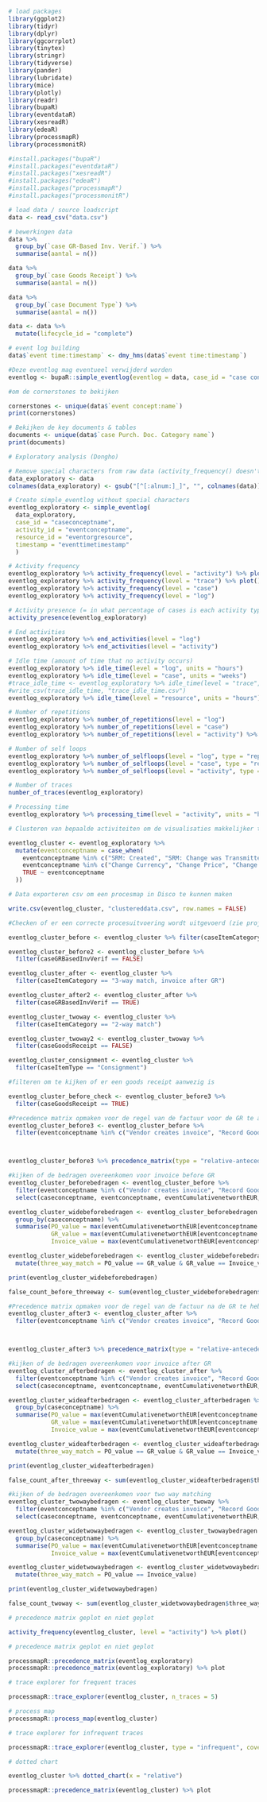 ```r
# load packages
library(ggplot2)
library(tidyr)
library(dplyr)
library(ggcorrplot)
library(tinytex)
library(stringr)
library(tidyverse)
library(pander)
library(lubridate)
library(mice)
library(plotly)
library(readr)
library(bupaR)
library(eventdataR)
library(xesreadR)
library(edeaR)
library(processmapR)
library(processmonitR)

#install.packages("bupaR")
#install.packages("eventdataR")
#install.packages("xesreadR")
#install.packages("edeaR")
#install.packages("processmapR")
#install.packages("processmonitR")

```

```r
# load data / source loadscript
data <- read_csv("data.csv")

```

```r
# bewerkingen data
data %>%
  group_by(`case GR-Based Inv. Verif.`) %>%
  summarise(aantal = n())

data %>%
  group_by(`case Goods Receipt`) %>%
  summarise(aantal = n())

data %>%
  group_by(`case Document Type`) %>%
  summarise(aantal = n())

data <- data %>%
  mutate(lifecycle_id = "complete")

```

```r
# event log building
data$`event time:timestamp` <- dmy_hms(data$`event time:timestamp`)

#Deze eventlog mag eventueel verwijderd worden
eventlog <- bupaR::simple_eventlog(eventlog = data, case_id = "case concept:name", activity_id = "event concept:name", timestamp = "event time:timestamp")

```

```r
#om de cornerstones te bekijken

cornerstones <- unique(data$`event concept:name`)
print(cornerstones)
```

```r
# Bekijken de key documents & tables
documents <- unique(data$`case Purch. Doc. Category name`)
print(documents)
```

```r
# Exploratory analysis (Dongho)

# Remove special characters from raw data (activity_frequency() doesn't work on the original eventlog)
data_exploratory <- data
colnames(data_exploratory) <- gsub("[^[:alnum:]_]", "", colnames(data))

# Create simple_eventlog without special characters
eventlog_exploratory <- simple_eventlog(
  data_exploratory, 
  case_id = "caseconceptname",
  activity_id = "eventconceptname",
  resource_id = "eventorgresource",
  timestamp = "eventtimetimestamp"
  )

# Activity frequency
eventlog_exploratory %>% activity_frequency(level = "activity") %>% plot()
eventlog_exploratory %>% activity_frequency(level = "trace") %>% plot()
eventlog_exploratory %>% activity_frequency(level = "case")
eventlog_exploratory %>% activity_frequency(level = "log")

# Activity presence (= in what percentage of cases is each activity type present)
activity_presence(eventlog_exploratory)

# End activities 
eventlog_exploratory %>% end_activities(level = "log")
eventlog_exploratory %>% end_activities(level = "activity")

# Idle time (amount of time that no activity occurs)
eventlog_exploratory %>% idle_time(level = "log", units = "hours")
eventlog_exploratory %>% idle_time(level = "case", units = "weeks")
#trace_idle_time <- eventlog_exploratory %>% idle_time(level = "trace", units = "weeks")
#write_csv(trace_idle_time, "trace_idle_time.csv")
eventlog_exploratory %>% idle_time(level = "resource", units = "hours")

# Number of repetitions
eventlog_exploratory %>% number_of_repetitions(level = "log")
eventlog_exploratory %>% number_of_repetitions(level = "case")
eventlog_exploratory %>% number_of_repetitions(level = "activity") %>% plot()

# Number of self loops
eventlog_exploratory %>% number_of_selfloops(level = "log", type = "repeat")
eventlog_exploratory %>% number_of_selfloops(level = "case", type = "repeat")
eventlog_exploratory %>% number_of_selfloops(level = "activity", type = "repeat") %>% plot()

# Number of traces
number_of_traces(eventlog_exploratory)

# Processing time
eventlog_exploratory %>% processing_time(level = "activity", units = "hours")
```

```r
# Clusteren van bepaalde activiteiten om de visualisaties makkelijker te maken

eventlog_cluster <- eventlog_exploratory %>%
  mutate(eventconceptname = case_when(
    eventconceptname %in% c("SRM: Created", "SRM: Change was Transmitted", "SRM: Document Completed", "SRM: Awaiting Approval", "SRM: Complete", "SRM: In Transfer to Execution Syst.", "SRM: Ordered", "SRM: Deleted", "SRM: Transaction Completed", "SRM: Incomplete", "SRM: Held", "SRM: Transfer Failed (E.Sys.)") ~ "SRM",
    eventconceptname %in% c("Change Currency", "Change Price", "Change Quantity") ~ "Change price/quantity/currency",
    TRUE ~ eventconceptname
  ))
```

```r
# Data exporteren csv om een procesmap in Disco te kunnen maken

write.csv(eventlog_cluster, "clustereddata.csv", row.names = FALSE)
```

```r
#Checken of er een correcte procesuitvoering wordt uitgevoerd (zie projectbeschrijving die 4 regels)

eventlog_cluster_before <- eventlog_cluster %>% filter(caseItemCategory == "3-way match, invoice before GR")

eventlog_cluster_before2 <- eventlog_cluster_before %>%
  filter(caseGRBasedInvVerif == FALSE)

eventlog_cluster_after <- eventlog_cluster %>%
  filter(caseItemCategory == "3-way match, invoice after GR")

eventlog_cluster_after2 <- eventlog_cluster_after %>%
  filter(caseGRBasedInvVerif == TRUE)

eventlog_cluster_twoway <- eventlog_cluster %>%
  filter(caseItemCategory == "2-way match")

eventlog_cluster_twoway2 <- eventlog_cluster_twoway %>%
  filter(caseGoodsReceipt == FALSE)

eventlog_cluster_consignment <- eventlog_cluster %>%
  filter(caseItemType == "Consignment")
```

```r
#filteren om te kijken of er een goods receipt aanwezig is

eventlog_cluster_before_check <- eventlog_cluster_before3 %>%
  filter(caseGoodsReceipt == TRUE)
```

```r
#Precedence matrix opmaken voor de regel van de factuur voor de GR te analyseren.
eventlog_cluster_before3 <- eventlog_cluster_before %>%
  filter(eventconceptname %in% c("Vendor creates invoice", "Record Goods Receipt", "Record Invoice Receipt"))



eventlog_cluster_before3 %>% precedence_matrix(type = "relative-antecedent") %>% plot()
```

```r
#kijken of de bedragen overeenkomen voor invoice before GR
eventlog_cluster_beforebedragen <- eventlog_cluster_before %>%
  filter(eventconceptname %in% c("Vendor creates invoice", "Record Goods Receipt", "Record Invoice Receipt", "Create Purchase Order Item")) %>%
  select(caseconceptname, eventconceptname, eventCumulativenetworthEUR, eventtimetimestamp)

eventlog_cluster_widebeforebedragen <- eventlog_cluster_beforebedragen %>%
  group_by(caseconceptname) %>%
  summarise(PO_value = max(eventCumulativenetworthEUR[eventconceptname == "Create Purchase Order Item"], na.rm = TRUE),
            GR_value = max(eventCumulativenetworthEUR[eventconceptname == "Record Goods Receipt"], na.rm = TRUE),
            Invoice_value = max(eventCumulativenetworthEUR[eventconceptname %in% c("Vendor creates invoice", "Record Invoice Receipt")], na.rm = TRUE))

eventlog_cluster_widebeforebedragen <- eventlog_cluster_widebeforebedragen %>%
  mutate(three_way_match = PO_value == GR_value & GR_value == Invoice_value)

print(eventlog_cluster_widebeforebedragen)

false_count_before_threeway <- sum(eventlog_cluster_widebeforebedragen$three_way_match == FALSE, na.rm = TRUE)

```

```r
#Precedence matrix opmaken voor de regel van de factuur na de GR te hebben
eventlog_cluster_after3 <- eventlog_cluster_after %>%
  filter(eventconceptname %in% c("Vendor creates invoice", "Record Goods Receipt", "Record Invoice Receipt"))



eventlog_cluster_after3 %>% precedence_matrix(type = "relative-antecedent") %>% plot()
```

```r
#kijken of de bedragen overeenkomen voor invoice after GR
eventlog_cluster_afterbedragen <- eventlog_cluster_after %>%
  filter(eventconceptname %in% c("Vendor creates invoice", "Record Goods Receipt", "Record Invoice Receipt", "Create Purchase Order Item")) %>%
  select(caseconceptname, eventconceptname, eventCumulativenetworthEUR, eventtimetimestamp)

eventlog_cluster_wideafterbedragen <- eventlog_cluster_afterbedragen %>%
  group_by(caseconceptname) %>%
  summarise(PO_value = max(eventCumulativenetworthEUR[eventconceptname == "Create Purchase Order Item"], na.rm = TRUE),
            GR_value = max(eventCumulativenetworthEUR[eventconceptname == "Record Goods Receipt"], na.rm = TRUE),
            Invoice_value = max(eventCumulativenetworthEUR[eventconceptname %in% c("Vendor creates invoice", "Record Invoice Receipt")], na.rm = TRUE))

eventlog_cluster_wideafterbedragen <- eventlog_cluster_wideafterbedragen %>%
  mutate(three_way_match = PO_value == GR_value & GR_value == Invoice_value)

print(eventlog_cluster_wideafterbedragen)

false_count_after_threeway <- sum(eventlog_cluster_wideafterbedragen$three_way_match == FALSE, na.rm = TRUE)

```

```r
#kijken of de bedragen overeenkomen voor two way matching
eventlog_cluster_twowaybedragen <- eventlog_cluster_twoway %>%
  filter(eventconceptname %in% c("Vendor creates invoice", "Record Goods Receipt", "Record Invoice Receipt", "Create Purchase Order Item")) %>%
  select(caseconceptname, eventconceptname, eventCumulativenetworthEUR, eventtimetimestamp)

eventlog_cluster_widetwowaybedragen <- eventlog_cluster_twowaybedragen %>%
  group_by(caseconceptname) %>%
  summarise(PO_value = max(eventCumulativenetworthEUR[eventconceptname == "Create Purchase Order Item"], na.rm = TRUE),
            Invoice_value = max(eventCumulativenetworthEUR[eventconceptname %in% c("Vendor creates invoice", "Record Invoice Receipt")], na.rm = TRUE))

eventlog_cluster_widetwowaybedragen <- eventlog_cluster_widetwowaybedragen %>%
  mutate(three_way_match = PO_value == Invoice_value)

print(eventlog_cluster_widetwowaybedragen)

false_count_twoway <- sum(eventlog_cluster_widetwowaybedragen$three_way_match == FALSE, na.rm = TRUE)

```

```r
# precedence matrix geplot en niet geplot

activity_frequency(eventlog_cluster, level = "activity") %>% plot()
```

```r
# precedence matrix geplot en niet geplot

processmapR::precedence_matrix(eventlog_exploratory)
processmapR::precedence_matrix(eventlog_exploratory) %>% plot
```

```r
# trace explorer for frequent traces

processmapR::trace_explorer(eventlog_cluster, n_traces = 5)
```

```r
# process map
processmapR::process_map(eventlog_cluster)
```

```r
# trace explorer for infrequent traces

processmapR::trace_explorer(eventlog_cluster, type = "infrequent", coverage = 0.1)
```


```r
# dotted chart

eventlog_cluster %>% dotted_chart(x = "relative")
```

```r

processmapR::precedence_matrix(eventlog_cluster) %>% plot

```
